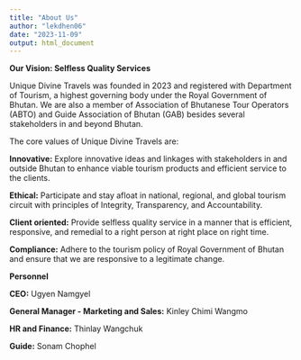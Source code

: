```yaml
---
title: "About Us"
author: "lekdhen06"
date: "2023-11-09"
output: html_document
---
```


**Our Vision: Selfless Quality Services**


Unique Divine Travels was founded in 2023 and registered with Department of Tourism, a highest governing body under the Royal Government of Bhutan. We are also a member of Association of Bhutanese Tour Operators (ABTO) and Guide Association of Bhutan (GAB) besides several stakeholders in and beyond Bhutan. 


The core values of Unique Divine Travels are:


**Innovative:** Explore innovative ideas and linkages with stakeholders in and outside Bhutan to enhance viable tourism products and efficient service to the clients.


**Ethical:** Participate and stay afloat in national, regional, and global tourism circuit with principles of Integrity, Transparency, and Accountability.


**Client oriented:** Provide selfless quality service in a manner that is efficient, responsive, and remedial to a right person at right place on right time.


**Compliance:** Adhere to the tourism policy of Royal Government of Bhutan and ensure that we are responsive to a legitimate change.



**Personnel**

**CEO:** Ugyen Namgyel

**General Manager - Marketing and Sales:** Kinley Chimi Wangmo

**HR and Finance:** Thinlay Wangchuk

**Guide:** Sonam Chophel
